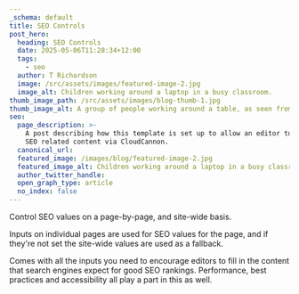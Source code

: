 ```yaml
---
_schema: default
title: SEO Controls
post_hero:
  heading: SEO Controls
  date: 2025-05-06T11:28:34+12:00
  tags:
    - seo
  author: T Richardson
  image: /src/assets/images/featured-image-2.jpg
  image_alt: Children working around a laptop in a busy classroom.
thumb_image_path: /src/assets/images/blog-thumb-1.jpg
thumb_image_alt: A group of people working around a table, as seen from above
seo:
  page_description: >-
    A post describing how this template is set up to allow an editor to control
    SEO related content via CloudCannon.
  canonical_url:
  featured_image: /images/blog/featured-image-2.jpg
  featured_image_alt: Children working around a laptop in a busy classroom.
  author_twitter_handle:
  open_graph_type: article
  no_index: false
---
```

Control SEO values on a page-by-page, and site-wide basis.

Inputs on individual pages are used for SEO values for the page, and if they're not set the site-wide values are used as a fallback.

Comes with all the inputs you need to encourage editors to fill in the content that search engines expect for good SEO rankings. Performance, best practices and accessibility all play a part in this as well.